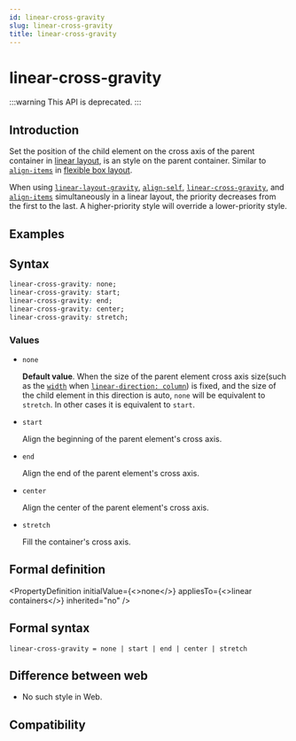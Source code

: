 ```yaml
---
id: linear-cross-gravity
slug: linear-cross-gravity
title: linear-cross-gravity
---
```



# <Deprecated /> linear-cross-gravity

:::warning
This API is deprecated.
:::

## Introduction

Set the position of the child element on the cross axis of the parent container in [linear layout](guide/ui/layout/linear-layout.mdx), is an style on the parent container. Similar to [`align-items`](./align-items.mdx) in [flexible box layout](guide/ui/layout/flexible-box-layout.mdx).

When using [`linear-layout-gravity`](./linear-layout-gravity.mdx), [`align-self`](./align-self.mdx), [`linear-cross-gravity`](./linear-cross-gravity.mdx), and [`align-items`](./align-items.mdx) simultaneously in a linear layout, the priority decreases from the first to the last. A higher-priority style will override a lower-priority style.

## Examples


<Go
  example="css-api"
  defaultFile="src/linear-cross-gravity/App.tsx"
  img="/assets/doc/css/linear-cross-gravity.png"
  defaultEntryFile="dist/linear-cross-gravity.lynx.bundle"
  entry="src/linear-cross-gravity"
/>

## Syntax

```css
linear-cross-gravity: none;
linear-cross-gravity: start;
linear-cross-gravity: end;
linear-cross-gravity: center;
linear-cross-gravity: stretch;
```

### Values

- `none`

  **Default value**. When the size of the parent element cross axis size(such as the [`width`](./width) when [`linear-direction: column`](./linear-direction)) is fixed, and the size of the child element in this direction is auto, `none` will be equivalent to `stretch`. In other cases it is equivalent to `start`.

- `start`

  Align the beginning of the parent element's cross axis.

- `end`

  Align the end of the parent element's cross axis.

- `center`

  Align the center of the parent element's cross axis.

- `stretch`

  Fill the container's cross axis.

## Formal definition


<PropertyDefinition
  initialValue={<>none</>}
  appliesTo={<>linear containers</>}
  inherited="no"
/>

## Formal syntax

```
linear-cross-gravity = none | start | end | center | stretch
```

## Difference between web

- No such style in Web.

## Compatibility


<LegacyCompatTable metadata="css/properties/linear-cross-gravity" />
